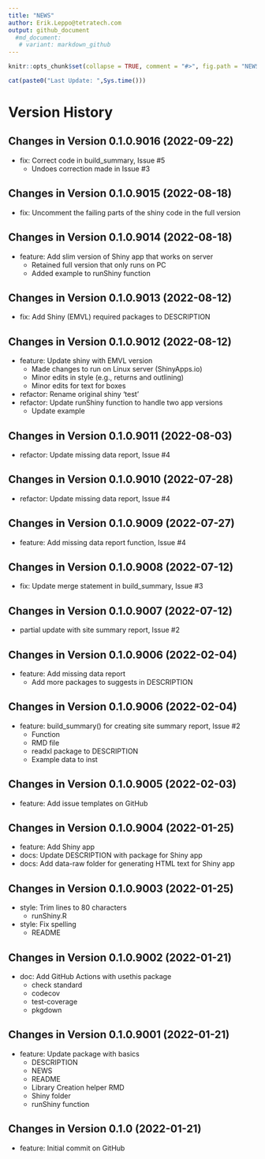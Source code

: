 ```yaml
---
title: "NEWS"
author: Erik.Leppo@tetratech.com
output: github_document
  #md_document:
   # variant: markdown_github
---
```


<!-- NEWS.md is generated from NEWS.Rmd. Please edit that file -->

```r
knitr::opts_chunk$set(collapse = TRUE, comment = "#>", fig.path = "NEWS-")
```

```r
cat(paste0("Last Update: ",Sys.time()))
```

# Version History

## Changes in Version 0.1.0.9016 (2022-09-22)

* fix: Correct code in build_summary, Issue #5
    + Undoes correction made in Issue #3

## Changes in Version 0.1.0.9015 (2022-08-18)

* fix: Uncomment the failing parts of the shiny code in the full version

## Changes in Version 0.1.0.9014 (2022-08-18)

* feature: Add slim version of Shiny app that works on server
    + Retained full version that only runs on PC
    + Added example to runShiny function

## Changes in Version 0.1.0.9013 (2022-08-12)

* fix: Add Shiny (EMVL) required packages to DESCRIPTION

## Changes in Version 0.1.0.9012 (2022-08-12)

* feature: Update shiny with EMVL version
    + Made changes to run on Linux server (ShinyApps.io)
    + Minor edits in style (e.g., returns and outlining)
    + Minor edits for text for boxes
* refactor: Rename original shiny 'test'
* refactor: Update runShiny function to handle two app versions
    + Update example

## Changes in Version 0.1.0.9011 (2022-08-03)

* refactor: Update missing data report, Issue #4

## Changes in Version 0.1.0.9010 (2022-07-28)

* refactor: Update missing data report, Issue #4

## Changes in Version 0.1.0.9009 (2022-07-27)

* feature: Add missing data report function, Issue #4

## Changes in Version 0.1.0.9008 (2022-07-12)

* fix: Update merge statement in build_summary, Issue #3

## Changes in Version 0.1.0.9007 (2022-07-12)

* partial update with site summary report, Issue #2

## Changes in Version 0.1.0.9006 (2022-02-04)

* feature: Add missing data report
    + Add more packages to suggests in DESCRIPTION

## Changes in Version 0.1.0.9006 (2022-02-04)

* feature:  build_summary() for creating site summary report, Issue #2
    + Function
    + RMD file 
    + readxl package to DESCRIPTION
    + Example data to inst\extdata\
    
## Changes in Version 0.1.0.9005 (2022-02-03)

* feature: Add issue templates on GitHub

## Changes in Version 0.1.0.9004 (2022-01-25)

* feature: Add Shiny app
* docs: Update DESCRIPTION with package for Shiny app
* docs: Add data-raw folder for generating HTML text for Shiny app

## Changes in Version 0.1.0.9003 (2022-01-25)

* style: Trim lines to 80 characters
    + runShiny.R
* style: Fix spelling
    + README

## Changes in Version 0.1.0.9002 (2022-01-21)

* doc: Add GitHub Actions with usethis package
    + check standard
    + codecov
    + test-coverage
    + pkgdown

## Changes in Version 0.1.0.9001 (2022-01-21)

* feature: Update package with basics
    + DESCRIPTION
    + NEWS
    + README
    + Library Creation helper RMD
    + Shiny folder
    + runShiny function

## Changes in Version 0.1.0 (2022-01-21)

* feature: Initial commit on GitHub

    
